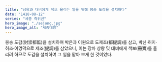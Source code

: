 ```yaml
---
title: "상왕과 대비에게 책보 올리는 일을 위해 봉숭 도감을 설치하다"
date: "1418-08-12"
series: "세종 즉위년"
hero_image: "./sejong.jpg"
hero_image_alt: "세종대왕"
---
```


봉숭 도감(封崇都監)을 설치하여 박은과 이원으로 도제조(都提調)를 삼고, 박신·허지·허조·이명덕으로 제조(提調)를 삼았으니, 이는 장차 상왕 및 대비에게 책보(冊寶)를 올리려 하므로 도감을 설치하여 그 일을 맡아 보게 한 것이었다.
